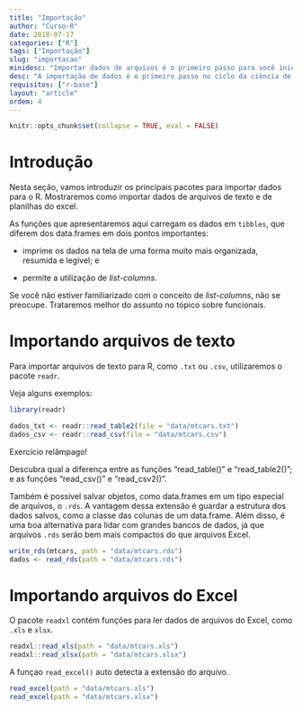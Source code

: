 ```yaml
---
title: "Importação"
author: "Curso-R"
date: 2018-07-17
categories: ["R"]
tags: ["Importação"]
slug: "importacao"
minidesc: "Importar dados de arquivos é o primeiro passo para você iniciar a sua análise."
desc: "A importação de dados é o primeiro passo no ciclo da ciência de dados. Em boa parte dos casos recebemos arquivos contendo os dados para análise. Esses arquivos podem estar em inúmeros formatos como excel, txt, csv entre outros. Neste tutorial vamos apresentar pacotes e funções que são úteis para realizar esta tarefa."
requisitos: ["r-base"]
layout: "article"
ordem: 4
---
```


```r
knitr::opts_chunk$set(collapse = TRUE, eval = FALSE)
```

# Introdução

Nesta seção, vamos introduzir os principais pacotes para importar dados para o R. Mostraremos como importar dados de arquivos de texto e de planilhas do excel.

<!-- , de extensões de outros programas estatísticos (SAS e SPSS, por exemplo), e como interagir com o SQL. --> 

As funções que apresentaremos aqui carregam os dados em `tibbles`, que diferem dos data.frames em dois pontos importantes:

- imprime os dados na tela de uma forma muito mais organizada, resumida e legível; e

- permite a utilização de *list-columns*.

Se você não estiver familiarizado com o conceito de *list-columns*, não se preocupe. Trataremos melhor do assunto no tópico sobre funcionais.

# Importando arquivos de texto

Para importar arquivos de texto para R, como `.txt` ou `.csv`, utilizaremos o pacote `readr`.

Veja alguns exemplos:

```r
library(readr)

dados_txt <- readr::read_table2(file = "data/mtcars.txt")
dados_csv <- readr::read_csv(file = "data/mtcars.csv")
```

<div class='admonition note'>
<p class='admonition-title'>
Exercício relâmpago!
</p>
<p>
Descubra qual a diferença entre as funções "read_table()" e "read_table2()"; e as funções "read_csv()" e "read_csv2()".
</p>
</div>

Também é possível salvar objetos, como data.frames em um tipo especial de arquivos, o `.rds`. A vantagem dessa extensão é guardar a estrutura dos dados salvos, como a classe das colunas de um data.frame. Além disso, é uma boa alternativa para lidar com grandes bancos de dados, já que arquivos `.rds` serão bem mais compactos do que arquivos Excel.

```r
write_rds(mtcars, path = "data/mtcars.rds")
dados <- read_rds(path = "data/mtcars.rds")
```

# Importando arquivos do Excel

O pacote `readxl` contém funções para ler dados de arquivos do Excel, como `.xls` e `xlsx`.

```r
readxl::read_xls(path = "data/mtcars.xls")
readxl::read_xlsx(path = "data/mtcars.xlsx")
```

A funçao `read_excel()` auto detecta a extensão do arquivo.

```r
read_excel(path = "data/mtcars.xls")
read_excel(path = "data/mtcars.xlsx")
```